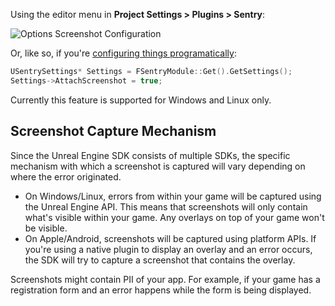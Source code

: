 Using the editor menu in **Project Settings > Plugins > Sentry**:

![Options Screenshot Configuration](./img/attach-screenshot-unreal-editor.png)

Or, like so, if you're [configuring things programatically](/platforms/unreal/configuration/options/):

```cpp
USentrySettings* Settings = FSentryModule::Get().GetSettings();
Settings->AttachScreenshot = true;
```

<Note>

Currently this feature is supported for Windows and Linux only.

</Note>

## Screenshot Capture Mechanism

Since the Unreal Engine SDK consists of multiple SDKs, the specific mechanism with which a screenshot is captured will vary depending on where the error originated.

- On Windows/Linux, errors from within your game will be captured using the Unreal Engine API. This means that screenshots will only contain what's visible within your game. Any overlays on top of your game won't be visible.
- On Apple/Android, screenshots will be captured using platform APIs. If you're using a native plugin to display an overlay and an error occurs, the SDK will try to capture a screenshot that contains the overlay.

<Note>

Screenshots might contain PII of your app. For example, if your game has a registration form and an error happens while the form is being displayed.

</Note>
